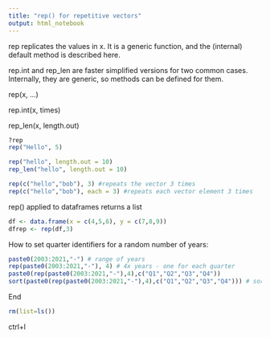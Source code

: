 ---
title: "rep() for repetitive vectors"
output: html_notebook
---

rep replicates the values in x. It is a generic function, and the (internal) default method is described here.

rep.int and rep_len are faster simplified versions for two common cases. Internally, they are generic, so methods can be defined for them.

rep(x, ...)

rep.int(x, times)

rep_len(x, length.out)

```{r}
?rep
rep("Hello", 5)
```

```{r}
rep("hello", length.out = 10)
rep_len("hello", length.out = 10)
```

```{r}
rep(c("hello","bob"), 3) #repeats the vector 3 times
rep(c("hello","bob"), each = 3) #repeats each vector element 3 times
```


rep() applied to dataframes returns a list
```{r}
df <- data.frame(x = c(4,5,6), y = c(7,8,9))
dfrep <- rep(df,3) 
```

How to set quarter identifiers for a random number of years:
```{r}
paste0(2003:2021,"-") # range of years
rep(paste0(2003:2021,"-"), 4) # 4x years - one for each quarter
paste0(rep(paste0(2003:2021,"-"),4),c("Q1","Q2","Q3","Q4"))
sort(paste0(rep(paste0(2003:2021,"-"),4),c("Q1","Q2","Q3","Q4"))) # sort by year
```

End
```{r}
rm(list=ls())
```
ctrl+l
